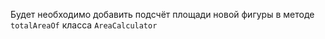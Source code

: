 Будет необходимо добавить подсчёт площади новой фигуры в методе `totalAreaOf` класса `AreaCalculator`
